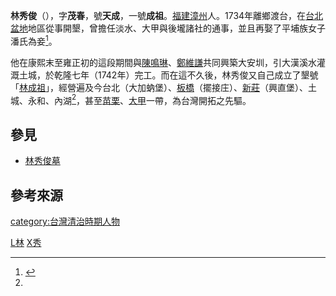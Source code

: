 {{Infobox Hokkien name
| title      = 林秀俊
| hanji      = 林秀俊
| poj        = Lîm Siù-chùn
| hanlo      = 
| tl         = Lîm Siù-tsùn
| bp         = 
| hokkienipa = 
| lm  = 
| image      = 
| image_size = 
| caption    = 
}}
'''林秀俊'''（{{bd|1699年||1771年|catIdx=L林}}），字'''茂春'''，號'''天成'''，一號'''成祖'''。[[福建|福建]][[漳州|漳州]]人。1734年離鄉渡台，在[[台北盆地|台北盆地]]地區從事開墾，曾擔任淡水、大甲與後壠諸社的通事，並且再娶了平埔族女子潘氏為妾<ref name="陳">{{cite book|author=陳仕賢 |title=《台灣的古墓》 |publisher=遠足文化 |location=臺北縣新店市 |isbn=978-986-6731-01-3 |pages=49頁 |date=2007年10月}}</ref>。

他在康熙末至雍正初的這段期間與[[陳鳴琳|陳鳴琳]]、[[鄭維謙|鄭維謙]]共同興築大安圳，引大漢溪水灌溉土城，於乾隆七年（1742年）完工。而在這不久後，林秀俊又自己成立了墾號「[[林成祖|林成祖]]」，經營遍及今台北（大加蚋堡）、[[板橋區_(新北市)|板橋]]（擺接庄）、[[新莊區|新莊]]（興直堡）、土城、永和、內湖<ref name="陳"/>，甚至[[苗栗市|苗栗]]、[[大甲區|大甲]]一帶，為台灣開拓之先驅。

==參見==
*[[林秀俊墓|林秀俊墓]]

== 參考來源 ==
{{reflist}}

{{TW-bio-stub}}
[[category:台灣清治時期人物|category:台灣清治時期人物]]
[[Category:漳州人|L林]]
[[Category:林姓|X秀]]